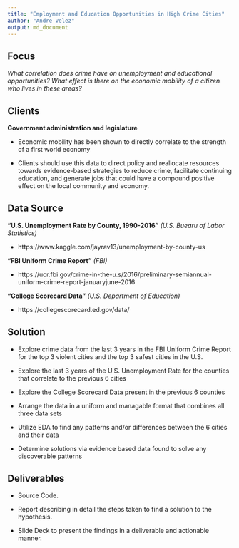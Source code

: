 ```yaml
---
title: "Employment and Education Opportunities in High Crime Cities"
author: "Andre Velez"
output: md_document
---
```


## __Focus__
_What correlation does crime have on unemployment and educational opportunities? What effect is there on the economic mobility of a citizen who lives in these areas?_ 


## __Clients__

__Government administration and legislature__

* Economic mobility has been shown to directly correlate to the strength of a first world economy

* Clients should use this data to direct policy and reallocate resources towards evidence-based strategies to reduce crime, facilitate continuing education, and generate jobs that could have a compound positive effect on the local community and economy.


## __Data Source__

__"U.S. Unemployment Rate by County, 1990-2016"__ _(U.S. Buearu of Labor Statistics)_ 

* https://www.kaggle.com/jayrav13/unemployment-by-county-us

__"FBI Uniform Crime Report"__ _(FBI)_

* https://ucr.fbi.gov/crime-in-the-u.s/2016/preliminary-semiannual-uniform-crime-report-januaryjune-2016

__"College Scorecard Data"__ _(U.S. Department of Education)_

* https://collegescorecard.ed.gov/data/


## __Solution__

* Explore crime data from the last 3 years in the FBI Uniform Crime Report for the top 3 violent cities and the top 3 safest cities in the U.S.

* Explore the last 3 years of the U.S. Unemployment Rate for the counties that correlate to the previous 6 cities

* Explore the College Scorecard Data present in the previous 6 counties

* Arrange the data in a uniform and managable format that combines all three data sets

* Utilize EDA to find any patterns and/or differences between the 6 cities and their data

* Determine solutions via evidence based data found to solve any discoverable patterns


## __Deliverables__

* Source Code.

* Report describing in detail the steps taken to find a solution to the hypothesis.

* Slide Deck to present the findings in a deliverable and actionable manner.